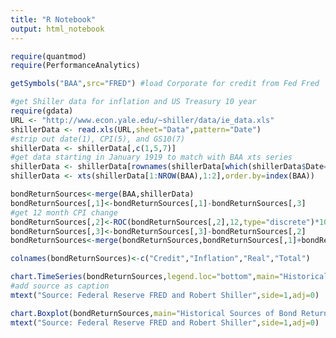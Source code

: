 ```yaml
---
title: "R Notebook"
output: html_notebook
---
```


```r
require(quantmod)
require(PerformanceAnalytics)

getSymbols("BAA",src="FRED") #load Corporate for credit from Fed Fred

#get Shiller data for inflation and US Treasury 10 year
require(gdata) 
URL <- "http://www.econ.yale.edu/~shiller/data/ie_data.xls"
shillerData <- read.xls(URL,sheet="Data",pattern="Date")
#strip out date(1), CPI(5), and GS10(7)
shillerData <- shillerData[,c(1,5,7)]
#get data starting in January 1919 to match with BAA xts series
shillerData <- shillerData[rownames(shillerData[which(shillerData$Date==format(index(BAA)[1],"%Y.%m")):NROW(shillerData),]),2:3]
shillerData <- xts(shillerData[1:NROW(BAA),1:2],order.by=index(BAA))

bondReturnSources<-merge(BAA,shillerData)
bondReturnSources[,1]<-bondReturnSources[,1]-bondReturnSources[,3]
#get 12 month CPI change
bondReturnSources[,2]<-ROC(bondReturnSources[,2],12,type="discrete")*100
bondReturnSources[,3]<-bondReturnSources[,3]-bondReturnSources[,2]
bondReturnSources<-merge(bondReturnSources,bondReturnSources[,1]+bondReturnSources[,2]+bondReturnSources[,3])

colnames(bondReturnSources)<-c("Credit","Inflation","Real","Total")

chart.TimeSeries(bondReturnSources,legend.loc="bottom",main="Historical Sources of Bond Returns",ylab="Yield as %",colorset=c("cadetblue","darkolivegreen3","goldenrod","gray70"))
#add source as caption
mtext("Source: Federal Reserve FRED and Robert Shiller",side=1,adj=0)

chart.Boxplot(bondReturnSources,main="Historical Sources of Bond Returns",colorset=c("cadetblue","darkolivegreen3","goldenrod","gray70"))
mtext("Source: Federal Reserve FRED and Robert Shiller",side=1,adj=0)

```

